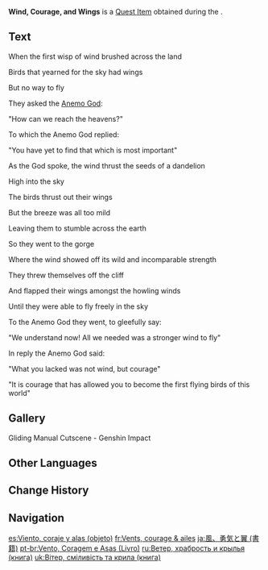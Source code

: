 {{About|the book|the quest|Wind, Courage, and Wings}}
{{Book Infobox
|title       = Wind, Courage, and Wings
|image       = Wind, Courage and Wings.png
|type        = Quest Items
|region_lore = Mondstadt
|region_location = Mondstadt
|description = A book mistakenly taken by [[Amber]]... about fables?
|source1     = [[Glide With the Wind]]
}}
'''Wind, Courage, and Wings''' is a [[Quest Item]] obtained during the {{Quest|Glide With the Wind}}.

==Text==
When the first wisp of wind brushed across the land

Birds that yearned for the sky had wings

But no way to fly

They asked the [[Barbatos|Anemo God]]:

"How can we reach the heavens?"

To which the Anemo God replied:

"You have yet to find that which is most important"

As the God spoke, the wind thrust the seeds of a dandelion

High into the sky

The birds thrust out their wings

But the breeze was all too mild

Leaving them to stumble across the earth

So they went to the gorge

Where the wind showed off its wild and incomparable strength

They threw themselves off the cliff

And flapped their wings amongst the howling winds

Until they were able to fly freely in the sky

To the Anemo God they went, to gleefully say:

"We understand now! All we needed was a stronger wind to fly"

In reply the Anemo God said:

"What you lacked was not wind, but courage"

"It is courage that has allowed you to become the first flying birds of this world"

==Gallery==
<gallery>
Gliding Manual Cutscene - Genshin Impact
</gallery>

==Other Languages==
{{Other Languages|Wind, Courage, and Wings}}

==Change History==
{{Change History|1.0}}

==Navigation==
{{Book Navbox|Mondstadt}}

[[es:Viento, coraje y alas (objeto)]]
[[fr:Vents, courage & ailes]]
[[ja:風、勇気と翼 (書籍)]]
[[pt-br:Vento, Coragem e Asas (Livro)]]
[[ru:Ветер, храбрость и крылья (книга)]]
[[uk:Вітер, сміливість та крила (книга)]]